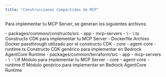 ```yaml
---
title: "Construcciones Compartidas de MCP"
---
```





Para implementar tu MCP Server, se generan los siguientes archivos:

<Infrastructure>
<Fragment slot="cdk">
<FileTree>
  - packages/common/constructs/src
    - app
      - mcp-servers
        - \<project-name>
          - \<project-name>.ts Constructo CDK para implementar tu MCP Server
          - Dockerfile Archivo Docker passthrough utilizado por el constructo CDK
    - core
      - agent-core
        - runtime.ts Constructo CDK genérico para implementar en Bedrock AgentCore Runtime
</FileTree>
</Fragment>
<Fragment slot="terraform">
<FileTree>
  - packages/common/terraform/src
    - app
      - mcp-servers
        - \<project-name>
          - \<project-name>.tf Módulo para implementar tu MCP Server
    - core
      - agent-core
        - runtime.tf Módulo genérico para implementar en Bedrock AgentCore Runtime
</FileTree>
</Fragment>
</Infrastructure>